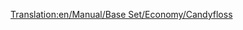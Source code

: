 [[Translation:en/Manual/Base Set/Economy/Candyfloss]]

{{es/Carga| carga  = Algodón dulce
| imagen = CandyflossForest.png
| producida =[[es/Manual/Base Set/Economy/Bosque de algodón dulce|Bosque de algodón dulce]]
| aceptada  =[[es/Manual/Base Set/Economy/Fábrica de dulces|Fábrica de dulces]]
}}
{{es/Esbozo}}